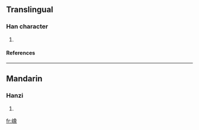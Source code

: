 ==Translingual==
===Han character===
{{Han char|rn=46|rad=山|as=12|sn=15|four=|canj=山弓日人 (UNAO)}}
# {{defn|Han|sort=山12}}
====References====
{{Han ref|kx=0319.170|dkj=08448|hdz=10799.040|uh=5D91|ud=23953}}
----
==Mandarin==
===Hanzi===
{{cmn-hanzi|pin=[[xiǎng]] ([[xiang3]])|wg=hsiang<sup>3</sup>}}
# {{defn|Mandarin}}

[[fr:嶑]]